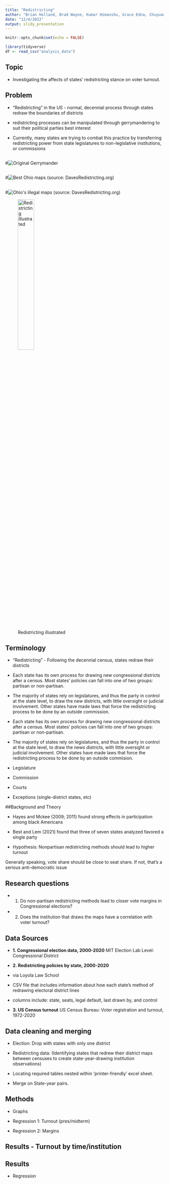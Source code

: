 ```yaml
---
title: "Redistricting"
author: "Brian Holland, Brad Wayne, Kumar Himanshu, Grace Edna, Chuyuan Zhong"
date: "12/4/2022"
output: slidy_presentation
---
```


```r
knitr::opts_chunk$set(echo = FALSE)
```

```r
library(tidyverse)
df <- read_csv("analysis_data")
```

## Topic

-   Investigating the affects of states' redistricting stance on voter turnout.

## 

## Problem

-   "Redistricting" in the US - normal, decennial process through states redraw the boundaries of districts

-   redistricting processes can be manipulated through gerrymandering to suit their political parties best interest

-   Currently, many states are trying to combat this practice by transferring redistricting power from state legislatures to non-legislative institutions, or commissions

## 

\#![Original Gerrymander](images/GerryManderCartoonMap.png)

## 

\#![Best Ohio maps](images/ohio_bests.png) (source: DavesRedistricting.org)

## 

\#![Ohio\'s illegal maps](images/ohio_current.png) (source: DavesRedistricting.org)

![Redistricting illustrated](images/DifferingApportionment.svg){width="35%"}

## Terminology

- "Redistricting" - Following the decennial census, states redraw their districts

- Each state has its own process for drawing new congressional districts after a census. Most states’ policies can fall into one of two groups: partisan or non-partisan.

- The majority of states rely on legislatures, and thus the party in control at the state level, to draw the new districts, with little oversight or judicial involvement. Other states have made laws that force the redistricting process to be done by an outside commission.


-   Each state has its own process for drawing new congressional districts after a census. Most states' policies can fall into one of two groups: partisan or non-partisan.

-   The majority of states rely on legislatures, and thus the party in control at the state level, to draw the news districts, with little oversight or judicial involvement. Other states have made laws that force the redistricting process to be done by an outside commision.

-   Legislature

-   Commission

-   Courts

-   Exceptions (single-district states, etc)


##Background and Theory


- Hayes and Mckee (2009; 2011) found strong effects in participation among black Americans

- Best and Lem (2021) found that three of seven states analyzed favored a single party

- Hypothesis: Nonpartisan redistricting methods should lead to higher turnout

Generally speaking, vote share should be close to seat share. If not, that's a serious anti-democratic issue


## Research questions

-   

    1.  Do non-partisan redistricting methods lead to closer vote margins in Congressional elections?

-   

    2.  Does the institution that draws the maps have a correlation with voter turnout?

## Data Sources

-   **1. Congressional election data, 2000-2020** MIT Election Lab Level: Congressional District

-   **2. Redistricting policies by state, 2000-2020**

-   via Loyola Law School

-   CSV file that includes information about how each state's method of redrawing electoral district lines

-   columns include: state, seats, legal default, last drawn by, and control

-   **3. US Census turnout** US Census Bureau: Voter registration and turnout, 1972-2020

## Data cleaning and merging

-   Election: Drop with states with only one district

-   Redistricting data: (Identifying states that redrew their district maps between censuses to create state-year-drawing institution observations)

-   Locating required tables nested within 'printer-friendly' excel sheet.

-   Merge on State-year pairs.

## Methods

-   Graphs

-   Regression 1: Turnout (pres/midterm)

-   Regression 2: Margins

## Results - Turnout by time/institution

## Results

-   Regression
